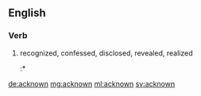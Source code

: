 ==English==

===Verb===
{{head|en|past participle}}

# {{past participle of|acknow|lang=en}} recognized, confessed, disclosed, revealed, realized
#:* {{quote-news
|date=1883-06-04
|first= 
|authorlink=
|coauthors=
|last= 
|title=Imprudent Mr. Hendricks
|newspaper=New York Times (Features)
|city=New York
|publisher=
|quotee=
|url= 
|page= 
|passage= Three years in his employment a secret agent in the Post Office Department, who obtained for him the first knowledge of the star route frauds, and placed it at his disposal before it '''Acknown''' to be suspected by either the public or the Government.
}}

[[de:acknown]]
[[mg:acknown]]
[[ml:acknown]]
[[sv:acknown]]